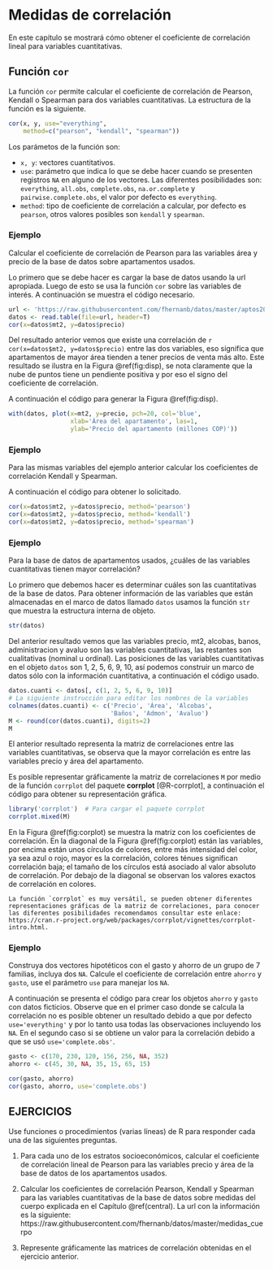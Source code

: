 # Medidas de correlación {#correl}

En este capítulo se mostrará cómo obtener el coeficiente de correlación lineal para variables cuantitativas.

## Función `cor` \index{cor} \index{correlación}
La función `cor` permite calcular el coeficiente de correlación de Pearson, Kendall o Spearman para dos variables cuantitativas. La estructura de la función es la siguiente.

```r
cor(x, y, use="everything",
    method=c("pearson", "kendall", "spearman"))
```

Los parámetos de la función son:

- `x, y`: vectores cuantitativos.
- `use`: parámetro que indica lo que se debe hacer cuando se presenten registros `NA` en alguno de los vectores. Las diferentes posibilidades son: `everything`, `all.obs`, `complete.obs`, `na.or.complete` y `pairwise.complete.obs`, el valor por defecto es `everything`.
- `method`: tipo de coeficiente de correlación a calcular, por defecto es `pearson`, otros valores posibles son `kendall` y `spearman`.

### Ejemplo {-}
Calcular el coeficiente de correlación de Pearson para las variables área y precio de la base de datos sobre apartamentos usados.

Lo primero que se debe hacer es cargar la base de datos usando la url apropiada. Luego de esto se usa la función `cor` sobre las variables de interés. A continuación se muestra el código necesario.

```r
url <- 'https://raw.githubusercontent.com/fhernanb/datos/master/aptos2015'
datos <- read.table(file=url, header=T)
cor(x=datos$mt2, y=datos$precio)
```

Del resultado anterior vemos que existe una correlación de `r cor(x=datos$mt2, y=datos$precio)` entre las dos variables, eso significa que apartamentos de mayor área tienden a tener precios de venta más alto. Este resultado se ilustra en la Figura \@ref(fig:disp), se nota claramente que la nube de puntos tiene un pendiente positiva y por eso el signo del coeficiente de correlación.

A continuación el código para generar la Figura \@ref(fig:disp).

```r
with(datos, plot(x=mt2, y=precio, pch=20, col='blue',
                 xlab='Área del apartamento', las=1,
                 ylab='Precio del apartamento (millones COP)'))
```

### Ejemplo {-}
Para las mismas variables del ejemplo anterior calcular los coeficientes de correlación Kendall y Spearman.

A continuación el código para obtener lo solicitado.

```r
cor(x=datos$mt2, y=datos$precio, method='pearson')
cor(x=datos$mt2, y=datos$precio, method='kendall')
cor(x=datos$mt2, y=datos$precio, method='spearman')
```

### Ejemplo {-}
Para la base de datos de apartamentos usados, ¿cuáles de las variables cuantitativas tienen mayor correlación?

Lo primero que debemos hacer es determinar cuáles son las cuantitativas de la base de datos. Para obtener información de las variables que están almacenadas en el marco de datos llamado `datos` usamos la función `str` que muestra la estructura interna de objeto.

```r
str(datos)
```

Del anterior resultado vemos que las variables precio, mt2, alcobas, banos, administracion y avaluo son las variables cuantitativas, las restantes son cualitativas (nominal u ordinal). Las posiciones de las variables cuantitativas en el objeto `datos` son 1, 2, 5, 6, 9, 10, así podemos construir un marco de datos sólo con la información cuantitativa, a continuación el código usado.

```r
datos.cuanti <- datos[, c(1, 2, 5, 6, 9, 10)]
# La siguiente instrucción para editar los nombres de la variables
colnames(datos.cuanti) <- c('Precio', 'Área', 'Alcobas',
                            'Baños', 'Admon', 'Avaluo')
M <- round(cor(datos.cuanti), digits=2)
M
```

El anterior resultado representa la matriz de correlaciones entre las variables cuantitativas, se observa que la mayor correlación es entre las variables precio y área del apartamento.

Es posible representar gráficamente la matriz de correlaciones `M` por medio de la función `corrplot` del paquete **corrplot**\index{corrplot} [@R-corrplot], a continuación el código para obtener su representación gráfica.

```r
library('corrplot')  # Para cargar el paquete corrplot
corrplot.mixed(M)
```

En la Figura \@ref(fig:corplot) se muestra la matriz con los coeficientes de correlación. En la diagonal de la Figura \@ref(fig:corplot) están las variables, por encima están unos círculos de colores, entre más intensidad del color, ya sea azul o rojo, mayor es la correlación, colores ténues significan correlación baja; el tamaño de los círculos está asociado al valor absoluto de correlación. Por debajo de la diagonal se observan los valores exactos de correlación en colores.

```block2
La función `corrplot` es muy versátil, se pueden obtener diferentes representaciones gráficas de la matriz de correlaciones, para conocer las diferentes posibilidades recomendamos consultar este enlace: https://cran.r-project.org/web/packages/corrplot/vignettes/corrplot-intro.html.
```

### Ejemplo {-}
Construya dos vectores hipotéticos con el gasto y ahorro de un grupo de 7 familias, incluya dos `NA`. Calcule el coeficiente de correlación entre `ahorro` y `gasto`, use el parámetro `use` para manejar los `NA`.

A continuación se presenta el código para crear los objetos `ahorro` y `gasto` con datos ficticios. Observe que en el primer caso donde se calcula la correlación no es posible obtener un resultado debido a que por defecto `use='everything'` y por lo tanto usa todas las observaciones incluyendo los `NA`. En el segundo caso si se obtiene un valor para la correlación debido a que se usó `use='complete.obs'`.

```r
gasto <- c(170, 230, 120, 156, 256, NA, 352)
ahorro <- c(45, 30, NA, 35, 15, 65, 15)

cor(gasto, ahorro)
cor(gasto, ahorro, use='complete.obs')
```


## EJERCICIOS {-}
Use funciones o procedimientos (varias líneas) de R para responder cada una de las siguientes preguntas.

1. Para cada uno de los estratos socioeconómicos, calcular el coeficiente de correlación lineal de Pearson para las variables precio y área de la base de datos de los apartamentos usados.

2. Calcular los coeficientes de correlación Pearson, Kendall y Spearman para las variables cuantitativas de la base de datos sobre medidas del cuerpo explicada en el Capítulo \@ref(central). La url con la información es la siguiente: https://raw.githubusercontent.com/fhernanb/datos/master/medidas_cuerpo

3. Represente gráficamente las matrices de correlación obtenidas en el ejercicio anterior.
